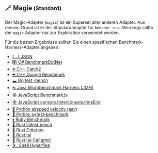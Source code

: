 ## 🪄 Magie <small>(Standard)</small>

Der Magic-Adapter (`magic`) ist ein Superset aller anderen Adapter.
Aus diesem Grund ist er der Standardadapter für `bencher run`.
Allerdings sollte der `magic` Adapter nur zur Exploration verwendet werden.

Für die besten Ergebnisse sollten Sie einen spezifischen Benchmark-Harness-Adapter angeben:

- [\{...\} JSON](#-json)
- [#️⃣ C# BenchmarkDotNet](#%EF%B8%8F%E2%83%A3-c-dotnet)
- [➕ C++ Catch2](#-c-catch2)
- [➕ C++ Google Benchmark](#-c-google)
- [🕳 Go test -bench](#-go-bench)
- [☕️ Java Microbenchmark Harness (JMH)](#%EF%B8%8F-java-jmh)
- [🕸 JavaScript Benchmark.js](#-javascript-benchmark)
- [🕸 JavaScript console.time/console.timeEnd](#-javascript-time)
- [🐍 Python airspeed velocity (asv)](#-python-asv)
- [🐍 Python pytest-benchmark](#-python-pytest)
- [♦️ Ruby Benchmark](#%EF%B8%8F-ruby-benchmark)
- [🦀 Rust libtest bench](#-rust-bench)
- [🦀 Rust Criterion](#-rust-criterion)
- [🦀 Rust Iai](#-rust-iai)
- [🦀 Rust Iai-Callgrind](#-rust-iai-callgrind)
- [❯_ Shell Hyperfine](#_%EF%B8%8F-shell-hyperfine)